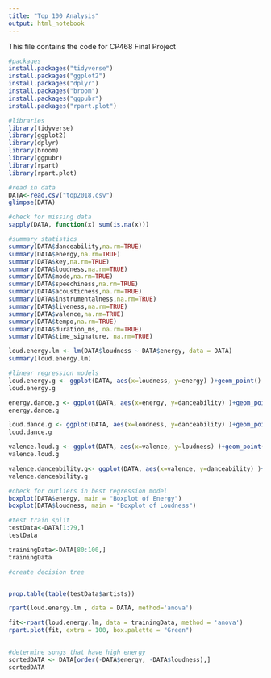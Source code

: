 ---
title: "Top 100 Analysis"
output: html_notebook
---

This file contains the code for CP468 Final Project


```{r}
#packages
install.packages("tidyverse")
install.packages("ggplot2")
install.packages("dplyr")
install.packages("broom")
install.packages("ggpubr")
install.packages("rpart.plot")
```


```{r}
#libraries
library(tidyverse)
library(ggplot2)
library(dplyr)
library(broom)
library(ggpubr)
library(rpart)
library(rpart.plot)
```
```{r}
#read in data
DATA<-read.csv("top2018.csv")
glimpse(DATA)

#check for missing data
sapply(DATA, function(x) sum(is.na(x)))
```
```{r}
#summary statistics
summary(DATA$danceability,na.rm=TRUE)
summary(DATA$energy,na.rm=TRUE)
summary(DATA$key,na.rm=TRUE)
summary(DATA$loudness,na.rm=TRUE)
summary(DATA$mode,na.rm=TRUE)
summary(DATA$speechiness,na.rm=TRUE)
summary(DATA$acousticness,na.rm=TRUE)
summary(DATA$instrumentalness,na.rm=TRUE)
summary(DATA$liveness,na.rm=TRUE)
summary(DATA$valence,na.rm=TRUE)
summary(DATA$tempo,na.rm=TRUE)
summary(DATA$duration_ms, na.rm=TRUE)
summary(DATA$time_signature, na.rm=TRUE)

loud.energy.lm <- lm(DATA$loudness ~ DATA$energy, data = DATA)
summary(loud.energy.lm)
```
```{r}
#linear regression models
loud.energy.g <- ggplot(DATA, aes(x=loudness, y=energy) )+geom_point() + geom_smooth(method="lm", col="black")+stat_regline_equation(label.x = -8, label.y = 1)
loud.energy.g

energy.dance.g <- ggplot(DATA, aes(x=energy, y=danceability) )+geom_point() + geom_smooth(method="lm", col="black")
energy.dance.g

loud.dance.g <- ggplot(DATA, aes(x=loudness, y=danceability) )+geom_point() + geom_smooth(method="lm", col="black")
loud.dance.g

valence.loud.g <- ggplot(DATA, aes(x=valence, y=loudness) )+geom_point() + geom_smooth(method="lm", col="black")
valence.loud.g

valence.danceability.g<- ggplot(DATA, aes(x=valence, y=danceability) )+geom_point() + geom_smooth(method="lm", col="black")
valence.danceability.g
```


```{r}
#check for outliers in best regression model
boxplot(DATA$energy, main = "Boxplot of Energy")
boxplot(DATA$loudness, main = "Boxplot of Loudness")
```

```{r}
#test train split 
testData<-DATA[1:79,]
testData

trainingData<-DATA[80:100,]
trainingData

#create decision tree


prop.table(table(testData$artists))

rpart(loud.energy.lm , data = DATA, method='anova')

fit<-rpart(loud.energy.lm, data = trainingData, method = 'anova')
rpart.plot(fit, extra = 100, box.palette = "Green")
  
```
```{r}
#determine songs that have high energy
sortedDATA <- DATA[order(-DATA$energy, -DATA$loudness),]
sortedDATA
```


